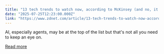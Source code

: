 ```yaml
---
title: "13 tech trends to watch now, according to McKinsey (and no, it's not all AI)"
date: "2025-07-25T12:23:00.000Z"
link: "https://www.zdnet.com/article/13-tech-trends-to-watch-now-according-to-mckinsey-and-no-its-not-all-ai/"
---
```


AI, especially agents, may be at the top of the list but that's not all you need to keep an eye on.

[Read more](https://www.zdnet.com/article/13-tech-trends-to-watch-now-according-to-mckinsey-and-no-its-not-all-ai/)
